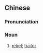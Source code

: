 {{also|逆竖}}
==Chinese==
{{zh-forms|s=逆竖}}

===Pronunciation===
{{zh-pron
|m=nìshù
|cat=n
}}

===Noun===
{{zh-noun}}

# {{lb|zh|archaic}} [[rebel]]; [[traitor]]
